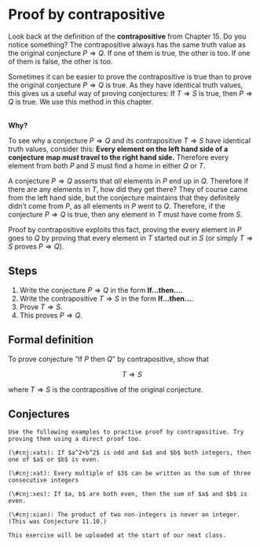 # Proof by contrapositive

Look back at the definition of the **contrapositive** from Chapter 15. Do you notice something? The contrapositive always has the same truth value as the original conjecture $P \Rightarrow Q$. If one of them is true, the other is too. If one of them is false, the other is too.

Sometimes it can be easier to prove the contrapositive is true than to prove the original conjecture $P \Rightarrow Q$ is true. As they have identical truth values, this gives us a useful way of proving conjectures: If $T \Rightarrow S$ is true, then $P \Rightarrow Q$ is true. We use this method in this chapter. <br /> <br />

<div class="alert alert-warning" role="alert">
<strong>Why?</strong> 

To see why a conjecture $P \Rightarrow Q$ and its contrapositive $T \Rightarrow S$ have identical truth values, consider this: **Every element on the left hand side of a conjecture map *must* travel to the right hand side.** Therefore every element from both $P$ and $S$ must find a home in either $Q$ or $T$. 

A conjecture $P \Rightarrow Q$ asserts that *all* elements in $P$ end up in $Q$. Therefore if there are any elements in $T$, how did they get there? They of course came from the left hand side, but the conjecture maintains that they definitely didn’t come from $P$, as all elements in $P$ went to $Q$. Therefore, if the conjecture $P \Rightarrow Q$ is true, then any element in $T$ must have come from $S$.

Proof by contrapositive exploits this fact, proving the every element in $P$ goes to $Q$ by proving that every element in $T$ started out in $S$ (or simply $T \Rightarrow S$ proves $P \Rightarrow Q$).

</div>


## Steps

1. Write the conjecture $P \Rightarrow Q$ in the form **If...then...**.
2. Write the contrapositive $T \Rightarrow S$ in the form **If...then...**.
3. Prove $T \Rightarrow S$.
4. This proves $P \Rightarrow Q$.

## Formal definition

To prove conjecture "If $P$ then $Q$" by contrapositive, show that

<center>

$T \Rightarrow S$

</center>

where $T \Rightarrow S$ is the contrapositive of the original conjecture.

## Conjectures

<div class="alert alert-info" role="alert">
```exercise
Use the following examples to practise proof by contrapositive. Try proving them using a direct proof too.

(\#cnj:xats): If $a^2+b^2$ is odd and $a$ and $b$ both integers, then one of $a$ or $b$ is even.
  
(\#cnj:xat): Every multiple of $3$ can be written as the sum of three consecutive integers

(\#cnj:xes): If $a, b$ are both even, then the sum of $a$ and $b$ is even.

(\#cnj:xian): The product of two non-integers is never an integer. (This was Conjecture 11.10.)

``` 
</div> 

<!-- *** -->

<!-- ***Solutions:*** -->

<!-- *** -->

<!-- Conjecture \@ref(cnj:xat): The conjecture is already in the form "If...then...". To prove this using a direct proof would require us to set $a^2 + b^2$ equal to $2k+1, k \in \mathbb Z$ (as we're told that it's odd) and then doing some crazy algebra involving three variables.  -->

<!-- But a proof by contrapositive here is very quick, so we'll use that: -->

<!-- ```{proof}  -->
<!-- The contrapositive of the conjecture is "If both of $a$ or $b$ is odd, then $a^2+b^2$ is even". -->

<!-- W.l.o.g. let $a$ be odd, so $b$ is even. We have, -->
<!-- \begin{align} -->
<!--     a &= 2k +1 \\ -->
<!--     b &= 2l -->
<!-- \end{align} -->
<!-- where $k,l \in \mathbb Z$. -->

<!-- Thus -->
<!-- \begin{align} -->
<!--     a^2 + b^2 &= (2k +1)^2 + (2k)^2 \\ -->
<!--     &= 4k^2 +4k + 1 + 4k^2 \\ -->
<!--     &= 8k^2 +4k + 1 \\ -->
<!--     &= 2(4k^2 +2k) + 1 \\ -->
<!-- \end{align} -->
<!-- which is clearly odd. -->

<!-- We have proved the contrapositive, $T \Rightarrow S$. Thus $P\Rightarrow Q$ is proved. -->
<!-- ``` -->

<!-- *** -->

<!-- Conjecture \@ref(cnj:xes):  -->

<!-- *** -->

<!-- Conjecture \@ref(cnj:xats):  -->

<!-- *** -->

<!-- Conjecture \@ref(cnj:xian): Rewritten, this conjecture becomes "If $a,b \notin \mathbb Z$, then $ab \notin \mathbb Z$". This conjecture is false, but I know many students struggle to see that immediately. So instead, consider the contrapositive of this conjecture: "If $ab \in \mathbb Z$, then at least one of $a$ or $b$ are integers". But it's easy to find counterexample to this. For example, let $ab = 1 = \frac{3}{5} \times \frac{5}{3}$. Or let $ab = 2 = \sqrt{2} \times \sqrt{2}$. As we've found counterexamples to the contrapositive, we know the original conjecture is false too.  -->

<!-- The counterexamples we found against the contrapositive can be reworked to give us counterexamples against the original conjecture: $a = b = \sqrt{2} \notin \mathbb Z$ but $ab = \sqrt{2} \times \sqrt{2} = 2 \in \mathbb Z$. -->

<!-- *** -->

<div class="alert alert-info" role="alert">
```exercise
This exercise will be uploaded at the start of our next class.

```
</div> 

